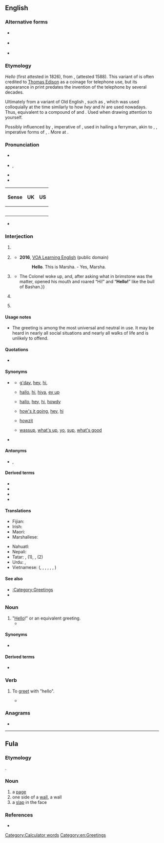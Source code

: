 {{also|helló|ħello|good bye}}
==English==
{{phrasebook|en|Greetings}}
{{was wotd|2007|November|19}}

===Alternative forms===
* {{l|en|hallo}} {{qualifier|UK old style}}
* {{l|en|hilloa}} {{qualifier|obsolete}}
* {{l|en|hullo}} {{qualifier|UK}}

===Etymology===
''Hello'' (first attested in 1826), from {{m|en|holla}}, {{m|en|hollo}} (attested 1588). This variant of {{m|en|hallo}} is often credited to [[w:Thomas Edison|Thomas Edison]] as a coinage for telephone use, but its appearance in print predates the invention of the telephone by several decades.

Ultimately from a variant of Old English {{m|ang|ēalā}}, such as {{m|ang|hēlā}}, which was used colloquially at the time similarly to how ''hey'' and ''hi'' are used nowadays. Thus, equivalent to a compound of {{m|en|hey}} and {{m|en|lo}}. Used when drawing attention to yourself.

Possibly influenced by {{ncog|osx|halo|halo!}}, imperative of {{m|osx|halōn|t=to call, fetch}}, used in hailing a ferryman, akin to {{ncog|goh|hala}}, {{m|goh|hola|hola!}}, imperative forms of {{m|goh|halōn}}, {{m|goh|holōn|t=to fetch}}. More at {{l|en|hallo}}.

===Pronunciation===
* {{a|UK}} {{IPA|en|/həˈləʊ/|/hɛˈləʊ/}}
* {{a|US}} {{enPR|hĕ-lō'|hə-lō'}}, {{IPA|en|/hɛˈloʊ/|/həˈloʊ/|/ˈhɛloʊ/}}
* {{audio|en|En-uk-hello.ogg|Audio (UK)}}
* {{audio|en|En-au-hello.ogg|Audio (AUS)}}
{|class="wikitable"
! Sense
! UK
! US
|-
|{{sense|greeting}}
|{{audio|en|en-uk-hello-1.ogg|Audio (UK)}}
|{{audio|en|en-us-hello.ogg|Audio (US)}}
|-
|{{sense|telephone greeting}}
|{{audio|en|en-uk-hello-2.ogg|Audio (UK)}}
|{{audio|en|en-us-hello-2.ogg|Audio (US)}}
|-
|{{sense|call for response}}
|{{audio|en|en-uk-hello-3.ogg|Audio (UK)}}
|{{audio|en|en-us-hello-3.ogg|Audio (US)}}
|-
|{{sense|sarcastic implication}}
|{{audio|en|en-uk-hello-4.ogg|Audio (UK)}}
|{{audio|en|en-us-hello-4.ogg|Audio (US)}}
|-
|{{sense|expressing puzzlement}}
|{{audio|en|en-uk-hello-5.ogg|Audio (UK)}}
|
|}
* {{rhymes|en|əʊ}}

===Interjection===
{{en-interj}}

# {{non-gloss definition|A [[greeting]] ([[salutation]]) said when [[meet]]ing someone or [[acknowledge|acknowledging]] someone’s [[arrival]] or [[presence]].}}
#: {{ux|en|'''Hello''', everyone.}}
# {{non-gloss definition|A greeting used when [[answer]]ing the [[telephone]].}}
#: {{ux|en|'''Hello'''? How may I help you?}}
#* '''2016''', [https://web.archive.org/web/20170918070146/https://learningenglish.voanews.com/a/lets-learn-english-lesson-3-i-am-here/3126527.html VOA Learning English] (public domain)
#*: '''Hello'''. This is Marsha. - Yes, Marsha.
#*:: {{audio|en|Hello. This is Marsha. - Yes, Marsha.ogg|Audio (US)}}
# {{non-gloss definition|A call for [[response]] if it is not clear if anyone is present or listening, or if a telephone conversation may have been [[disconnect]]ed.}}
#: {{ux|en|'''Hello'''? Is anyone there?}}
#* {{quote-book|en|year=1913|author={{w|Joseph C. Lincoln}}|chapter=7
|title=[http://openlibrary.org/works/OL5535161W Mr. Pratt's Patients]
|passage=I made a speaking trumpet of my hands and commenced to whoop “Ahoy!” and “'''Hello!'''” at the top of my lungs. {{...}} The Colonel woke up, and, after asking what in brimstone was the matter, opened his mouth and roared “Hi!” and “'''Hello!'''” like the bull of Bashan.}}
# {{lb|en|colloquial}} {{non-gloss definition|Used [[sarcastic]]ally to imply that the person addressed or referred to has done something the speaker or writer considers to be [[foolish]].}}
#: {{ux|en|You just tried to start your car with your cell phone. '''Hello'''?}}
# {{lb|en|chiefly|UK}} {{non-gloss definition|An expression of [[puzzlement]] or [[discovery]].}}
#: {{ux|en|'''Hello'''! What’s going on here?}}

====Usage notes====
* The greeting {{m|en|hello}} is among the most universal and neutral in use. It may be heard in nearly all social situations and nearly all walks of life and is unlikely to offend.

====Quotations====
* {{seeCites|en}}

====Synonyms====
* {{sense|greeting}} {{seeSynonyms|en|hello|sense=1}}
** {{qualifier|Australia, informal}} [[g'day]], [[hey]], [[hi]],
** {{qualifier|UK, informal}} [[hallo]], [[hi]], [[hiya]], [[ey up]]
** {{qualifier|US, informal}} [[hallo]], [[hey]], [[hi]], [[howdy]]
** {{qualifier|Ireland, informal}} [[how's it going]], [[hey]], [[hi]]
** {{qualifier|South Africa, informal}} [[howzit]]
** {{qualifier|slang}} [[wassup]], [[what's up]], [[yo]], [[sup]], [[what's good]]
* {{sense|expression of puzzlement}} {{seeSynonyms|en|wow|sense=1}}

====Antonyms====
* {{sense|greeting}} {{l|en|bye}}, {{l|en|goodbye}}

====Derived terms====
* {{l|en|hello girl}}
* {{l|en|hello there}}
* {{l|en|Hello World}}
* {{l|en|hello yourself, and see how you like it}}

====Translations====
{{trans-top|greeting}}{{multitrans|data=
* Abkhaz: {{tt|ab|бзиа збаша}}, {{tt|ab|мыш бзи}}, {{qualifier|to a man}} {{tt|ab|бзиара убааит}}, {{qualifier|to a woman}} {{tt|ab|бзиара ббааит}}, {{qualifier|to more than one person}} {{tt|ab|бзиара жәбааит|p}}
* Afrikaans: {{tt+|af|hallo}}
* Ainu: {{tt|ain|イランカラㇷ゚テ|tr=irankarapte}}
* Albanian: {{tt+|sq|tungjatjeta}}, {{tt|sq|ç'kemi|m|f}}
* Alemannic German: {{tt|gsw|sälü}}, {{tt|gsw|hoi}}, {{tt|gsw|hallo}}
* Aleut: {{tt|ale|aang}}, {{tt|ale|draas}}
* Ambonese Malay: {{tt|abs|wai}}
* American Sign Language: {{tt|ase|B@Sfhead-PalmForward B@FromSfhead-PalmForward}}
* Amharic: {{tt|am|ሰላም}}
* Apache:
*: Jicarilla: {{tt|apj|dá nzhǫ́}}
*: Western Apache: {{tt|apw|dagotʼee}}, {{tt|apw|daʼanzho}}, {{tt|apw|yaʼateh}}
* Arabic: {{tt|ar|السَّلَامُ عَلَيْكُمْ}}, {{tt+|ar|سَلَام}}, {{tt+|ar|مَرْحَبًا}}, {{tt+|ar|أَهْلًا}}
* Archi: {{tt|aqc|салам алейкум|tr=salam alejkum}}, {{tt|aqc|варчӀами|tr=warčʼami}}
* Armenian: {{tt|hy|բարև}}, {{tt+|hy|ողջույն}}
* Assamese: {{tt|as|নমস্কাৰ}} {{q|very formal}}, {{tt|as|আচ্চেলামো আলাইকোম}} {{q|formal|used among Muslims}}, {{tt|as|হেল’}}
* Asturian: {{tt+|ast|hola}}
* Azerbaijani: {{tt+|az|salam}}, {{tt|az|səlam}} {{q|South Azerbaijani}}, {{tt|az|hər vaxtınız xeyir olsun}}, {{tt|az|hər vaxtınız xeyir}}
* Bashkir: {{tt|ba|сәләм}}
* Basque: {{tt+|eu|kaixo}}
* Bats: {{t-needed|bbl}}
* Bavarian: {{tt|bar|servus}}, {{tt|bar|grias di}}, {{tt|bar|pfiati}} {{qualifier|Timau}}
* Belarusian: {{tt|be|прыве́т}}, {{tt|be|здаро́ў}} {{qualifier|colloquial}}, {{tt|be|до́бры дзень}}
* Bengali: {{tt+|bn|নমস্কার}}, {{tt|bn|আসসালামুআলাইকুম}}, {{tt|bn|সালাম}}, {{tt|bn|হ্যালো}}
* Bouyei: {{tt|pcc|mengz ndil}}
* Bulgarian: {{tt+|bg|здра́сти}} {{qualifier|familiar}}, {{tt+|bg|здраве́й|s}} {{qualifier|familiar}}, {{tt+|bg|здраве́йте|p}} {{qualifier|formal}}
* Burmese: {{tt+|my|မင်္ဂလာပါ}} <!-- lit. "it's a blessing!, ပါ (ba) is a particle" -->, {{tt|my|ဟဲလို}} {{qualifier|colloquial}}
* Catalan: {{tt+|ca|hola}}
* Cayuga: {{tt|cay|sgę́:nǫʔ}}
* Central Atlas Tamazight: {{tt|tzm|ⴰⵣⵓⵍ}}
* Chamorro: {{tt|ch|håfa adai}}
* Chechen: {{tt|ce|маршалла ду хьоьга}} {{qualifier|to one person}}, {{tt|ce|маршалла ду шуьга}} {{qualifier|to a group of people}}, {{tt|ce|ассаламу ӏалайкум}}
* Cherokee: {{tt+|chr|ᎣᏏᏲ}}
* Chichewa: {{tt|ny|moni}}
* Chickasaw: {{tt|cic|chokma}}
* Chinese:
*: Cantonese: {{tt|yue|你好|tr=nei5 hou2}}, {{tt|yue|哈佬|tr=haa1 lou2}}
*: Dungan: {{tt|dng|ни хо}}, {{tt|dng|сэляму}}
*: Hakka: {{tt|hak|你好|tr=ngì-hó}}
*: Mandarin: {{tt+|cmn|你好|tr=nǐ hǎo}}, {{tt+|cmn|您好|tr=nín hǎo}} {{qualifier|polite}}, {{tt|cmn|你們好}}, {{tt|cmn|你们好|tr=nǐmen hǎo}} {{qualifier|to a group of people}}, {{tt+|cmn|好|tr=hǎo}} {{qualifier|following an address form or name}}, {{tt+|cmn|嗨|tr=hāi}}, {{tt+|cmn|哈囉}}, {{tt+|cmn|哈啰|tr=hāluó}}
*: Eastern Min: {{tt|cdo|汝好|tr=nṳ̄ hō̤}}
*: Southern Min: {{tt|nan|汝好|tr=lí hó, lír hó}}
*: Xiang: {{t-needed|hsn}}
*: Wu: {{tt|wuu|儂好}}, {{tt|wuu|侬好|tr=non hau}}
* Choctaw: {{tt|cho|halito}}
* Chukchi: {{tt|ckt|еттык|tr=ettyk}} {{qualifier|formal}}, {{tt|ckt|ети|tr=eti}} {{qualifier|informal}}, {{tt|ckt|етти|tr=etti}} {{qualifier|informal}}
* Coptic: {{tt|cop|ⲛⲟϥⲣⲓ}}
* Cornish: {{tt|kw|dydh da}}
* Corsican: {{tt|co|bonghjornu}}
* Cree:
*: Plains Cree: {{tt|crk|tânisi }}
* Czech: {{tt+|cs|ahoj}}, {{tt+|cs|nazdar}} {{qualifier|informal}}, {{tt+|cs|dobrý den}} {{q|formal}}
* Danish: {{tt+|da|hej}}, {{tt+|da|dav}}, {{tt|da|god dag}} {{qualifier|formal}}, {{tt+|da|hallo}}
* Dutch: {{tt+|nl|hallo}}, {{tt+|nl|hoi}}, {{tt+|nl|haai}}, {{tt+|nl|hé}}, {{tt+|nl|dag}} {{qualifier|informal}}, {{tt+|nl|goeiedag}}, {{tt+|nl|goededag}}, {{tt+|nl|goedendag}}, {{tt+|nl|goeiendag}} {{qualifier|formal}}
* Esperanto: {{tt+|eo|saluton}}
* Estonian: {{tt+|et|tere}}, {{tt+|et|hei}}
* Faroese: {{tt|fo|hey}}, {{tt|fo|halló}}
* Fijian: {{tt+|fj|bula}}
* Finnish: {{tt+|fi|terve}}, {{tt+|fi|moi}}, {{tt+|fi|hei}}, {{tt+|fi|moikka}}
* French: {{tt+|fr|salut}} {{qualifier|informal}}, {{tt+|fr|bonjour}}, {{tt+|fr|coucou}}{{qualifier|informal}}
* Friulian: {{tt|fur|mandi}}
* Galician: {{tt+|gl|ola}}, {{tt|gl|oula}}, {{tt|gl|ouga}}
* Georgian: {{tt+|ka|გამარჯობა}}, {{tt|ka|სალამი}}
* German: {{tt+|de|hallo}}, {{tt+|de|guten Tag}}, {{tt+|de|servus}}, {{tt+|de|moin}}
*: Alemannic German: {{tt|gsw|grüezi}}
* Gilbertese: {{tt|gil|mauri}}
* Gothic: {{tt|got|𐌷𐌰𐌹𐌻𐍃}}, {{tt|got|𐌷𐌰𐌹𐌻𐌰}}
* Greek: {{tt+|el|γεια}}, {{tt|el|γεια σου|s}}, {{tt|el|γεια σας|p}}, {{tt+|el|χαίρετε}}
*: Ancient: {{tt|grc|χαῖρε|s}}, {{tt|grc|χαίρετε|p}}, {{tt|grc|χαῖρε καί ὑγίαινε|s}}
* Green Hmong: {{tt|hnj|nyob zoo}}
* Greenlandic: {{tt+|kl|aluu}}
* Guaraní: {{tt+|gn|maitei}}
* Gujarati: {{tt|gu|નમસ્તે}}, {{tt|gu|નમસ્કાર}}
* Haitian Creole: {{tt|ht|bonjou}}
* Hausa: {{tt|ha|sannu}}
* Hawaiian: {{tt|haw|aloha}}
* Hebrew: {{tt+|he|שָׁלוֹם|tr=shalóm}}, {{tt+|he|שָׁלוֹם עָלֵיכֶם|tr=shalóm 'aleikhém}}
* Hindi: {{tt+|hi|नमस्ते}}, {{tt+|hi|नमस्कार}}, {{tt+|hi|सलाम}} {{qualifier|used by Muslims}}, {{tt|hi|सत श्री अकाल}} {{qualifier|Sikh, hello/goodbye}}, {{tt+|hi|हेलो}}, {{tt|hi|हलो}}, {{tt+|hi|सत्य}}, {{tt+|hi|आदाब}}
* Hmong: {{tt|ho|nyob zoo}}
* Hungarian: {{tt+|hu|szia}}, {{tt+|hu|sziasztok|p}} {{q|informal}}, {{tt+|hu|szervusz}}, {{tt|hu|szervusztok|p}} {{q|somewhat formal}}, {{tt+|hu|heló}}, {{tt+|hu|helló}} {{q|informal}}, {{tt+|hu|jó napot}}, {{tt+|hu|jó napot kívánok}} {{q|formal}}, {{t|hu|üdvözlöm}}
* Icelandic: {{tt+|is|halló}}, {{tt+|is|hæ}}, {{tt+|is|góðan dag}}, {{tt+|is|góðan daginn}}
* Ido: {{tt+|io|hola}}
* Igbo: {{tt|ig|kèdu}}
* Indonesian: {{tt+|id|hai}}, {{tt+|id|salam}}
* Interlingua: {{tt|ia|bon die}}, {{tt+|ia|salute}}
* Irish: {{tt|ga|Dia dhuit}} {{qualifier|formal|singular}}, {{tt|ga|Dia dhaoibh}} {{qualifier|formal|plural}}, {{tt|ga|Dia's Muire dhuit}} {{qualifier|formal|singular|response}}, {{tt|ga|Dia is Muire dhaoibh|alt=Dia's Muire dhaoibh}} {{qualifier|formal|plural|response}}
* Isan: {{t-needed|tts}}
* Italian: {{tt+|it|ciao}}, {{tt+|it|salve}}, {{tt+|it|buongiorno}}, {{tt+|it|saluti|m-p}}
* Iu Mien: {{tt|ium|yiem longx nyei}}
* Jamaican Creole: {{tt|jam|ello}}, {{tt|jam|wah gwaan}}
* Japanese: {{tt+|ja|おはよう|tr=ohayō}} {{qualifier|morning}}, {{tt+|ja|こんにちは|tr=konnichi wa}} {{qualifier|daytime}}, {{tt+|ja|こんばんは|tr=konban wa}} {{qualifier|evening}}
* Javanese: {{tt|jv|halo}}
* Jeju: {{tt|jje|반갑수다|tr=ban-gapsuda}}, {{tt|jje|펜안ᄒᆞ우꽈|tr=pen-anhawukkwa}}, {{tt|jje|펜안|tr=pen-an}}
* Judeo-Tat: {{tt|jdt|шолум}}
* Kabardian: {{tt|kbd|уузыншэм}}
* Kabyle: {{tt|kab|azul}}
* Kalmyk: {{tt|xal|мендвт}}, {{tt|xal|менд}} {{qualifier|informal}}
* Kannada: {{tt+|kn|ತುಳಿಲು}}, {{tt+|kn|ನಮಸ್ಕಾರ}}
* Karachay-Balkar: {{tt|krc|кюнюгюз ашхы болсун}}, {{tt|krc|ассаламу алейкум}}
* Karelian: {{tt|krl|terveh}}, {{tt|krl|hei}}
* Kazakh: {{tt+|kk|сәлем}} {{qualifier|informal}}, {{tt|kk|сәлеметсіздер}} {{qualifier|formal}}
* Khmer: {{tt|km|ជំរាបសួរ}}, {{tt|km|សួស្តី}}
* Khün: {{t-needed|kkh}}
* Kinyarwanda: {{tt|rw|muraho}}
* Korean: {{tt|ko|안녕하십니까}} {{q|formal}}, {{tt+|ko|안녕하세요}} {{q|neutrally formal}}, {{tt+|ko|안녕}} {{q|informal}}
* Krio: {{tt|kri|kushɛ}}
* Kurdish:
*: Northern Kurdish: {{tt+|kmr|merheba}}, {{tt+|kmr|silav}}, {{tt+|kmr|selam}}
* Kyrgyz: {{tt|ky|саламатсыздарбы}}, {{tt+|ky|салам}}
* Lak: {{tt|lbe|салам}}
* Lakota: {{tt|lkt|háu}}
* Lao: {{tt|lo|ສະບາຍດີ}}
* Latin: {{tt+|la|salvē|s}}, {{tt+|la|salvēte|p}}; {{tt+|la|avē|s}}, {{tt|la|avēte|p}}
{{trans-mid}}
* Latvian: {{tt|lv|sveiki}} {{qualifier|informal to more than one person or people of indeterminate gender}}, {{tt|lv|sveiks}} {{qualifier|to a man}}, {{tt|lv|sveika}} {{qualifier|to a woman}}, {{tt|lv|čau}} {{qualifier|informal}}
* Laz: {{tt|lzz|გეგაჯგინას}}
* Lezgi: {{tt|lez|салам}}
* Lithuanian: {{tt+|lt|labas}}, {{tt+|lt|sveikas}} {{qualifier|informal}}, {{tt+|lt|sveiki}} {{qualifier|formal}}
* Livonian: {{tt|liv|tēriņtš}}
* Luo: {{tt|luo|msawa}}
* Lü: {{tt|khb|ᦍᦲᧃᦡᦲ}}
* Luxembourgish: {{tt|lb|hallo}}
* Macedonian: {{tt|mk|здраво}}
* Malagasy: {{tt+|mg|manao ahoana|alt=manao ahoana?}}, {{tt+|mg|salama}} {{qualifier|Tsimihety}}
* Malay: {{tt+|ms|helo}}, {{tt+|ms|apa khabar}}, {{tt|ms|salam}}
* Malayalam: {{tt|ml|ഹലോ}}, {{tt+|ml|നമസ്തേ}}, {{tt|ml|നമസ്ക്കാരം}}
* Maltese: {{tt+|mt|bonġu}} {{q|before noon}}, {{tt|mt|bonswa}} {{q|after noon}}
* Manchu: {{tt|mnc|ᠰᠠᡳᠶᡡᠨ}}
* Maori: {{tt+|mi|kia ora}} {{qualifier|informal}}, {{tt|mi|tēnā koe}} {{qualifier|formal to one person}}, {{tt|mi|tēnā kōrua}} {{qualifier|formal to two people}}, {{tt|mi|tēnā koutou}} {{qualifier|formal to three or more people}}
* Mapudungun: {{tt|arn|mari mari}}
* Maranungku: {{tt|zmr|yo}}
* Marathi: {{tt+|mr|नमस्कार}}
* Michif: {{tt|crg|tánishi}}, {{tt|crg|boñjour}}
* Mingrelian: {{tt|xmf|გომორძგუა}}
* Mohawk: {{tt|moh|sekoh}}
* Mongolian: {{tt+|mn|сайн уу?}} {{q|informal}}, {{tt+|mn|сайн байна уу?}}
* Mopan Maya: {{tt|mop|dʼyoos}}
* Nahuatl: {{tt+|nah|niltze}}, {{tt|nah|panoltih}}
* Navajo: {{tt|nv|yáʼátʼééh|sc=Latn}}
* Neapolitan: {{tt|nap|uè}}
* Nepali: {{tt+|ne|नमस्ते}}, {{tt+|ne|नमस्कार}}
* Norman: {{tt|nrf|baon-n-jour}} {{qualifier|Guernsey}}, {{tt|nrf|banjour}} {{qualifier|Guernsey}}, {{tt|nrf|boujouo}} {{qualifier|continental Normandy}}, {{tt|nrf|bouônjour}} {{qualifier|Jersey}}, {{tt|nrf|bwõju}} {{qualifier|Sark}}
* Northern Thai: {{tt|nod|สบายดีก่อ }}
* Norwegian: {{tt+|no|hallo}}, {{tt+|no|hei}}, {{tt+|no|god dag}} {{qualifier|formal}}, {{tt+|no|halla}} {{qualifier|informal}}, {{tt|no|heisann}}
* Ojibwe: {{tt|oj|boozhoo}}
* Okinawan: {{tt|ryu|はいさい|m|tr=haisai}}, {{tt|ryu|はいたい|f|tr=haitai}}, {{tt|ryu|はい|n|tr=hai}}
* Oriya: {{tt+|or|ନମସ୍କାର}}
* Ossetian: {{tt|os|салам}}, {{tt|os|байрай}}, {{tt|os|арфӕ}}
* Palauan: {{tt|pau|alii}}
* Pashto: {{tt+|ps|سلام|tr=salām}}, {{tt|ps|سلام الېک|tr=slāmālék}}, {{tt|ps|السلام عليکم|tr=as-salám alaykúm}}
* Persian: {{tt+|fa|سلام|tr=salâm}}, {{tt|fa|سلام علیکم|tr=salâmo alaykom}} {{qualifier|religious}}, {{tt+|fa|درود|tr=dorud}} {{qualifier|literary}}
* Pitcairn-Norfolk: {{tt|pih|watawieh}}
* Polish: {{tt+|pl|cześć}} {{qualifier|informal}}, {{tt+|pl|witaj}}, {{tt|pl|witajcie}}, {{tt|pl|witam}} {{qualifier|more formal}}, {{tt+|pl|dzień dobry}} {{qualifier|formal}}, {{tt+|pl|siema}} {{qualifier|informal}}, {{tt+|pl|halo}} {{qualifier|on phone}}, {{tt+|pl|serwus}} {{qualifier|colloquial}}, {{tt|pl|cześka}} {{qualifier|colloquial}}, {{tt|pl|siemanero}} {{qualifier|colloquial}}
* Portuguese: {{tt+|pt|oi}}, {{tt+|pt|olá}}, {{qualifier|slang}} {{tt+|pt|e aí?}}
* Punjabi: {{tt|pa|ਸਤਿ ਸ਼੍ਰੀ ਅਕਾਲ}}
* Rapa Nui: {{tt|rap|'iorana}}
* Romani: {{t|rom|te aves baxtalo}} {{qualifier|to a male}}, {{t|rom|te aves baxtali}} {{qualifier|to a female}}, {{t|rom|te aven baxtale}} {{qualifier|to two or more people}}
* Romanian: {{tt+|ro|salut}}, {{tt+|ro|bună}}, {{tt+|ro|noroc}} {{qualifier|informal}}, {{tt|ro|bună ziua}} {{qualifier|formal}}, {{tt+|ro|servus}}
* Russian: {{tt+|ru|приве́т}} {{qualifier|informal}}, {{tt+|ru|здоро́во}} {{qualifier|colloquial}}, {{tt+|ru|здра́вствуйте}} {{qualifier|formal, first "[[в]]" is silent}}, {{tt+|ru|до́брый день}}, {{tt+|ru|здра́вствуй}} {{qualifier|informal, first "[[в]]" is silent}}, {{tt+|ru|салю́т}}
* Rusyn: {{tt|rue|наздар}}
* Sami:
*: Inari Sami: {{tt|smn|tiervâ}}
*: Northern: {{tt|se|dearvva}}, {{tt|se|būres}}
*: Skolt: {{tt|sms|tiõrv}}
*: Southern: {{tt|sma|buaregh}}
* Samoan: {{tt|sm|talofa}}
* Sanskrit: {{tt+|sa|नमस्कार}}, {{tt|sa|नमस्ते}}, {{tt|sa|नमो नमः}} {{qualifier|formal}}
* Scots: {{tt|sco|hullo}}
* Scottish Gaelic: {{tt|gd|halò}} {{qualifier|informal}}, {{tt|gd|latha math}} {{qualifier|formal}}, {{qualifier|informal}} {{tt|gd|hòigh}}
* Serbo-Croatian:
*: Cyrillic: {{tt|sh|здра̏во}}, {{tt|sh|ћа̑о}}, {{tt|sh|ме̏рха̄ба}}, {{tt|sh|селам}}, {{tt|sh|бог}}, {{tt|sh|бок}}
*: Roman: {{tt+|sh|zdrȁvo}}, {{tt+|sh|ćȃo}}, {{tt|sh|mȅrhāba}}, {{tt+|sh|selam}}, {{tt|sh|bog}}, {{tt+|sh|bok}}
* Sesotho {{tt|st|lumela}}
* Shan: {{t-needed|shn}}
* Shona: {{tt|sn|mhoro}}
* Sichuan Yi: {{t-needed|ii}}
* Sicilian: {{tt|scn|ciao}}, {{tt|scn|salutamu}}
* Sindhi: {{tt|sd|هيلو}}
* Sinhalese: {{tt|si|හලෝ}}, {{tt+|si|ආයුබෝවන්}}
* Situ: {{t-needed|sit-sit}}
* Slovak: {{tt+|sk|ahoj}}, {{tt+|sk|servus}} {{qualifier|informal}}, {{tt|sk|dobrý deň}} {{qualifier|formal}}
* Slovene: {{tt|sl|žívjo}}, {{tt|sl|zdrávo}} {{qualifier|informal}}, {{tt|sl|dóber dán}}, {{tt|sl|pozdravljeni}} {{qualifier|formal}}
* Somali: {{tt|so|ma nabad baa}}, {{tt|so|waa nabad}}
* Sorbian:
*: Lower Sorbian: {{tt|dsb|dobry źeń}}
* Sotho: {{tt+|st|dumela}}
* Spanish: {{tt+|es|hola}}, {{tt+|es|buenos días}}, {{tt|es|qué tal}}, {{tt+|es|buenas tardes}}
* Sundanese: {{tt|su|halo}}
* Svan: {{tt|sva|ხოჩა ლადა̈ღ}}
* Swahili: {{tt+|sw|jambo}}, {{tt|sw|salaam}}
* Swedish: {{tt+|sv|hallå}}, {{tt+|sv|hej}}, {{tt+|sv|god dag}} {{qualifier|formal}}, {{tt+|sv|tjena}}, {{tt+|sv|hejsan}} {{qualifier|informal}}, {{tt+|sv|tja}}
* Tagalog: {{tt+|tl|kamusta}}/{{tt+|tl|kumusta}}, {{tt+|tl|musta}} {{qualifier|slang}}, {{tt+|tl|hoy}}, {{tt|tl|huy}}, {{tt|tl|oy}}/{{tt|tl|oi}} {{qualifier|informal}}, {{tt|tl|uy}}/{{tt|tl|ui}} {{qualifier|informal}}
* Tajik: {{tt|tg|салом}}
* Tamil: {{tt+|ta|வணக்கம்}}
* Tangsa: {{tt|nst|äshazhoix}}
* Tatar: {{tt+|tt|сәлам}}
* Telugu: {{tt|te|నమసకారం}}, {{tt|te|బాగున్నారా}}
* Thai: {{tt+|th|สวัสดี}}, {{tt|th|สวัสดีครับ}} {{qualifier|male speaker}}, {{tt|th|สวัสดีค่ะ}} {{qualifier|female speaker}}, {{tt|th|หวัดดี}}
* Tibetan: {{tt|bo|བཀྲ་ཤིས་བདེ་ལེགས}}
* Tigrinya: {{tt|ti|ሰላም}}
* Tongan: {{tt|to|mālō e lelei}}
* Tswana: {{tt+|tn|dumela}} {{q|singular, as in ''dumela, rra'', "hello sir"}}, {{tt+|tn|dumelang}} {{q|plural, as in ''dumelang, borra'', "hello gentlemen"}}
* Turkish: {{tt+|tr|merhaba}}, {{tt+|tr|selam}}
* Turkmen: {{tt|tk|salam}}
* Tuvan: {{tt|tyv|экии}}
* Udmurt: {{tt|udm|ӟеч}}, {{tt|udm|чырткем}}, {{tt|udm|умой}}
* Ukrainian: {{tt+|uk|приві́т}} {{qualifier|informal}}, {{tt+|uk|здоро́в був}} {{qualifier|informal}}, {{tt+|uk|добри́день}} {{qualifier|neutral or formal}}, {{tt|uk|чоло́м}}
* Urdu: {{tt|ur|سلام علیکم|tr=salām-o-alaikum}}, {{tt|ur|اسلام علیکم|lit=Peace be upon you}}, {{tt|ur|اسلام علیکم ورحمۃاللہ وبرکاتہ|lit=Peace be upon you & May Allah bless}}, {{tt+|ur|آداب|tr=ādāb}}
* Uyghur: {{tt|ug|سالام}}
* Uzbek: {{tt+|uz|salom}}
* Venetian: {{tt+|vec|ciao}}
* Vietnamese: {{tt+|vi|xin chào}}, {{tt+|vi|chào}}
* Volapük: {{tt|vo|glidis}}
* Walloon: {{tt+|wa|bondjoû}}, {{tt+|wa|a}}, {{tt+|wa|diewåde}} {{qualifier|old}}
* Welsh: {{tt+|cy|helo}}, {{tt|cy|bore da}} {{qualifier|good morning}}, {{tt|cy|dydd da}} {{qualifier|good day}}, {{tt|cy|hylo}}
* West Frisian: {{tt|fy|hallo}}, {{tt|fy|hoi}}
* White Hmong: {{tt|mww|nyob zoo}}
* Winnebago: {{tt|win|haho}} {{qualifier|male speaker}}, {{tt|win|hą}} {{qualifier|female speaker}}, {{tt|win|hinįkaraginʼ}}
* Xhosa: {{tt|xh|molo|s}}, {{tt|xh|molweni|p}}
* Xibe: {{tt|sjo|ᠪᠠᡳᡨᠠᡴᡡ ᠨᠠ|tr=baitakū na}}
* Yakut: {{tt|sah|эҕэрдэ}}, {{tt|sah|дорообо}} {{qualifier|informal}}
* Yiddish: {{tt|yi|שלום־עליכם|tr=sholem-aleykhem}}, {{t+|yi|אַ גוטן}}, {{tt+|yi|גוט־מאָרגן}}
* Yoruba: {{tt|yo|Pẹlẹ o}}
* Yup'ik: {{tt|esu|waqaa}}, {{tt|esu|cama-i}}
* Zapotec: {{tt|zap|padiull}}
* Zazaki: {{tt+|zza|sılam}}, {{tt|zza|namaste}}
* Zhuang: {{tt|za|mwngz ndei}}
* Zulu: {{tt+|zu|sawubona}} {{qualifier|familiar}}, {{tt|zu|sanibonani}} {{qualifier|plural|respectful}}
}}
{{trans-bottom}}

{{trans-top|when answering the telephone}}{{multitrans|data=
* Afrikaans: {{tt+|af|hallo}}
* Albanian: {{tt+|sq|alo}}
* Arabic: {{tt|ar|آلُو}}, {{tt|ar|آلُوْ}}, {{tt|ar|أَلُو}}, {{tt|ar|أَلُوْ}}
*: Gulf Arabic: {{tt|afb|اَلُو|tr=alū}}
* Armenian: {{tt+|hy|ալլո}}
* Assamese: {{tt|as|হেল’}}
* Azerbaijani: {{tt|az|alo}}
* Bashkir: {{tt|ba|алло}}
* Belarusian: {{tt|be|алё}}
* Bengali: {{tt|bn|হ্যালো}}
* Bulgarian: {{tt|bg|а́ло}}
* Burmese: {{tt|my|အမိန့်ရှိပါ}}
* Catalan: {{tt+|ca|digui}}, {{tt+|ca|si}}, {{tt+|ca|hola}}, {{tt|ca|mani'm}}
* Chinese:
*: Cantonese: {{tt|yue|喂|tr=wai2}}
*: Hakka: {{tt|hak|摩西摩西|tr=mò-si-mo-sí}}, {{tt|hak|噯}}, {{tt|hak|嗳|tr=ói}}
*: Mandarin: {{tt+|cmn|喂|tr=wéi}}
*: Southern Min: {{tt+|nan|喂|tr=oeh}}
*: Wu: {{tt|wuu|喂|tr=ue}}
* Czech: {{tt+|cs|haló}}
* Danish: {{tt+|da|hallo}}
* Dutch: {{tt+|nl|hallo}}
* Estonian: {{tt+|et|hallo}}, {{tt+|et|halloo}}
* Finnish: {{tt+|fi|haloo}}
* French: {{tt+|fr|allô}}
* Galician: {{tt+|gl|diga}}
* Georgian: {{tt|ka|ალო}}, {{tt|ka|გისმენთ}}
* German: {{tt+|de|hallo}}
* Greek: {{tt+|el|εμπρός}}, {{tt+|el|παρακαλώ}}, {{tt+|el|ναι;}}
* Hebrew: {{tt+|he|שָׁלוֹם?|tr=shalóm?}}, {{tt|he|הָלוֹ?|tr=haló?}}
* Hindi: {{tt|hi|हलो}}, {{tt|hi|हैलो}}, {{tt+|hi|हेलो}}
* Hungarian: {{tt+|hu|halló}}
* Icelandic: {{tt+|is|halló}}, {{tt+|is|hæ}}, {{tt|is|[[hæ]] [[hæ]]}}, {{tt+|is|góðan dag}}, {{tt+|is|góðan daginn}}
* Indonesian: {{tt+|id|halo}}
* Interlingua: {{tt|ia|hallo}}
* Irish: {{tt|ga|haileo}}
* Italian: {{tt+|it|pronto}}
* Jamaican Creole: {{tt|jam|ello}}
* Japanese: {{tt+|ja|もしもし|tr=moshimoshi}}
* Kazakh: {{tt|kk|алло}}
* Khmer: {{tt|km|អាឡូ}}
{{trans-mid}}
* Korean: {{tt+|ko|여보세요}}
* Kyrgyz: {{tt+|ky|алло}}
* Lao: {{tt|lo|ອາໂຫຼ}}, {{tt|lo|ອາໂຫລ}}
* Latin: {{tt+|la|audio}}, {{qualifier|imperative}} {{tt+|la|dico|alt=dice}}
* Latvian: {{tt|lv|hallo}}
* Lithuanian: {{tt+|lt|alio}}, {{tt+|lt|klausau}}
* Macedonian: {{tt|mk|ало}}
* Malagasy: {{tt+|mg|alô}}
* Malay: {{tt+|ms|helo}}
* Maltese: {{tt|mt|ħellow}}
* Nepali: {{tt+|ne|हेलो}}, {{tt+|ne|हलो}}
* Norwegian: {{tt+|no|hallo}}
* Oriya: {{tt|or|ହ୍ୟାଲୋ}}
* Persian: {{tt+|fa|الو|tr=alow}}
* Polish: {{tt+|pl|halo}}, {{tt|pl|słucham}}
* Portuguese: {{tt+|pt|alô}}, {{tt+|pt|estou}}
* Romanian: {{tt+|ro|alo}}, {{tt|ro|haló}}
* Russian: {{tt+|ru|алло́}}, {{qualifier|colloquial}} {{tt+|ru|алё}}, {{tt+|ru|слушать|alt=слу́шаю}}
* Scottish Gaelic: {{tt|gd|halò}}
* Serbo-Croatian:
*: Cyrillic: {{tt|sh|ха̀ло}}, {{tt|sh|молим}}, {{tt|sh|изволите}}
*: Roman: {{tt+|sh|hàlo}}, {{tt+|sh|molim}}, {{tt+|sh|izvolite}}
* Slovak: {{tt|sk|haló}}, {{tt|sk|prosím}}
* Slovene: {{tt|sl|haló?}}, {{tt+|sl|prosim}}
* Spanish: {{tt+|es|aló}} {{qualifier|Latin America}}, {{tt+|es|bueno}} {{qualifier|Mexico}}, {{tt+|es|diga}} {{qualifier|Spain}}, {{tt+|es|dígame}} {{qualifier|Spain}}, {{tt+|es|hola}} {{qualifier|Argentina|Uruguay}}, {{tt+|es|oigo}} {{qualifier|Cuba}}, {{tt+|es|¿sí?}} {{qualifier|Spain}}
* Swedish: {{tt+|sv|hallå}}, {{tt+|sv|hej}}, {{tt+|sv|god dag}} {{qualifier|formal}}
* Tagalog: {{tt|tl|helo|alt=helo?}}, {{tt|tl|magandang araw po|alt=magandang araw po!}}
* Tajik: {{tt+|tg|алло}}, {{tt+|tg|ҳа}}, {{tt|tg|лаббай}}
* Thai: {{tt|th|สวัสดีครับ}}, {{tt|th|สวัสดีค่ะ}} {{qualifier|formal}}, {{tt|th|ฮัลโหล}} {{qualifier|informal}}
* Tongan: {{tt|to|mālō e lelei}}
* Turkish: {{tt+|tr|alo}}, {{tt+|tr|efendim}}
* Turkmen: {{tt|tk|allo}}
* Ukrainian: {{tt+|uk|алло́}}, {{tt+|uk|слухати|alt=слу́хаю}}
* Urdu: {{tt|ur|ہیلو|tr=hailo, helo}}
* Uyghur: {{tt|ug|ياخشىمۇسىز}}, {{tt|ug|ئەسسالامۇ ئەلەيكۇم}}
* Uzbek: {{tt+|uz|allo}}
* Vietnamese: {{tt+|vi|a-lô}}
* Welsh: {{tt+|cy|helo}}
* West Frisian: {{tt|fy|hallo}}
* Zazaki: {{tt|zza|elo}}
}}
{{trans-bottom}}

{{trans-top|is anyone there?}}{{multitrans|data=
* Afrikaans: {{tt|af|[[Is]] [[daar]] [[iemand?]]}}
* Arabic: {{tt|ar|هل من أحد هنا؟}}
* Armenian: {{tt|hy|աու}}
* Assamese: {{tt|as|কোনোবা আছেনে?}}, {{tt|as|হেল’}}
* Belarusian: {{tt|be|гэй}}
* Bengali: {{tt+|bn|ওহে}}
* Bulgarian: {{tt+|bg|ехо?}}
* Catalan: {{tt+|ca|hola|alt=hola?}}, {{tt|ca|na maria?}}
* Chinese:
*: Cantonese: {{tt|yue|喂|tr=wai3}}
*: Mandarin: {{tt|cmn|[[有]][[人]][[嗎]]？}}, {{tt|cmn|[[有]][[人]][[吗]]？|tr=yǒu rén ma?}}
*：Southern Min：{{tt|nan|有儂無？|tr=ū lâng bô}}
* Czech: {{tt+|cs|haló}}
* Danish: {{tt+|da|hallo}}
* Dutch: {{tt+|nl|hallo|alt=hallo?}}
* Estonian: {{tt+|et|halloo|alt=halloo?}}
* Finnish: {{tt|fi|huhuu|alt=huhuu?}}, {{tt|fi|[[haloo]]?}}
* French: {{tt|fr|eh oh}}, {{tt+|fr|?}}, {{tt|fr|oh eh}}, {{tt+|fr|?}}, {{tt+|fr|allô}}, {{tt+|fr|?}}, {{tt+|fr|ohé}}, {{tt+|fr|!}}
* German: {{tt+|de|hallo|alt=hallo?}}, {{tt|de|jemand da?}}
* Hebrew: {{tt|he|שלום? מישהו שם?|tr=shalóm?, mísheu shám?}}
* Hungarian: {{tt|hu|hahó}}
* Icelandic: {{tt+|is|halló|alt=halló?}}
* Interlingua: {{tt|ia|hallo|alt=hallo?}}
* Italian: {{tt|it|[[c'è nessuno]]?|lit=there is no one here?}}, {{tt|it|c'è qualcuno|alt=c'è qualcuno?}}
* Japanese: {{tt|ja|おーい|tr=ōi}} {{qualifier|formal and informal}}, {{tt|ja|すみませーん|tr=sumimasēn}} {{qualifier|formal}}, {{tt+|ja|ちょっと|tr=chotto}} {{qualifier|informal}}, {{qualifier|on the phone}} {{tt+|ja|もしもし|tr=moshimoshi}}
* Korean: {{tt|ko|계세요?}} {{qualifier|formal}}
{{trans-mid}}
* Lithuanian: {{tt+|lt|sveiki}}
* Macedonian: {{tt|mk|ало́}}
* Malay: {{tt+|ms|helo}}
* Maltese: {{tt|mt|hawn xi ħadd|alt=hawn xi ħadd?}}
* Norwegian:
*: Bokmål: {{tt+|nb|hallo|alt=hallo?}}
*: Nynorsk: {{tt|nn|hallo|alt=hallo?}}
* Oriya: {{tt+|or|ନମସ୍କାର}}
* Polish: {{tt+|pl|halo?}}, {{tt|pl|jest tu kto?}}
* Portuguese: {{tt+|pt|olá|alt=olá?}}
* Romanian: {{tt+|ro|alo|alt=alo?}}, {{tt|ro|haló|alt=haló?}}
* Russian: {{tt+|ru|ау́}}, {{tt|ru|е́сть кто́-нибудь?}}
* Serbo-Croatian:
*: Cyrillic: {{tt|sh|ха̀ло}}
*: Roman: {{tt+|sh|hàlo}}
* Slovak: {{tt|sk|haló}}
* Slovene: {{tt|sl|haló?}}
* Spanish: {{tt+|es|aló|alt=¿aló?}}, {{tt|es|[[hola|¡Hola!]] [[hay alguien|¿Hay alguien?]]}} {{qualifier|Latin America}}
* Swedish: {{tt+|sv|hallå}}
* Tagalog: {{tt|tl|tao po|alt=tao po?!}}, {{tt+|tl|sino|alt=sino po nandyan?}}
* Telugu: {{tt|te|ఎవరైనా ఉంది}}
* Thai: {{tt|th|มีใครอยู่ไหม?|tr=mii krai yùu mǎi?}}
* Turkish: {{tt|tr|orda kimse var mı?}}
* Ukrainian: {{tt+|uk|аго́в}}
* Urdu: {{tt|ur|کوئی ہے؟|tr=ko͞i hai?}}
* Vietnamese: {{tt+|vi|ơi}}
* Welsh: {{tt+|cy|helo?}}
* Zazaki: {{tt|zza|hımın|m-d}}, {{tt|zza|kam esto}}
}}
{{trans-bottom}}

{{trans-top|sarcastic: that was foolish}}{{multitrans|data=
* Afrikaans: {{t-needed|af}}
* Arabic: {{t-needed|ar}}
* Chinese:
*: Mandarin: {{t+|cmn|喂|tr=wèi}}
* Danish: {{tt+|da|hallo|alt=hallo!}}, {{tt+|da|hey|alt=hey!}}
* Dutch: {{tt|nl|ja, hallo|alt=ja, hallo!}}
* Estonian: {{tt+|et|halloo|alt=halloo!}}, {{tt+|et|tere hommikust|alt=tere hommikust!}}, {{tt|et|tere tali|alt=tere tali!}}
* Finnish: {{tt+|fi|haloo|alt=haloo!}}
* French: {{tt+|fr|ho}}
* German: {{tt+|de|hallo|alt=hallo!}}, {{tt|de|halloho|alt=halloho!}}
* Hebrew: {{tt|he|הלו|tr=hálo}}
* Hungarian: {{tt|hu|[[jól]] [[vagy]]?}}, {{tt|hu|[[magad]][[-nál|nál]] [[vagy]]?}}, {{tt|hu|[[ész]][[-nél|nél]] [[vagy]]?}}, {{tt|hu|[[ész|esz]][[-ed|ed]][[-nél|nél]] [[vagy]]?}}, {{tt|hu|[[normális]] [[vagy]]?}} {{q|rude}}
* Icelandic: {{tt+|is|halló|alt=halló!}}
* Italian: {{tt+|it|ciao}}
{{trans-mid}}
* Japanese: {{tt|ja|やれやれ|tr=yareyare}} {{qualifier|formal and informal}}, {{tt|ja|やれやれだぜ|tr=yareyare daze}} {{qualifier|informal}}, {{tt|ja|[[大丈夫]]？|tr=daijōbu?}} {{qualifier|formal and informal}}, {{tt|ja|大丈夫かよ|tr=daijōbu kayo?}} {{qualifier|more informal}}, {{tt|ja|[[マジ]]？|tr=maji?}} {{qualifier|informal}}, {{tt|ja|[[マジかよ]]？|tr=maji kayo?}} {{qualifier|more informal}}
* Macedonian: {{tt|mk|[[ало]]оо?}}
* Norwegian:
*: Bokmål: {{tt+|nb|hallo}}
*: Nynorsk: {{tt|nn|hallo}}
* Portuguese: {{tt|pt|acorda}}, {{tt+|pt|alô}}
* Romanian: {{tt|ro|aloo}}
* Slovene: {{tt|sl|haló!}}
* Swedish: {{tt|sv|men hallå}}, {{tt|sv|hallå där}}
* Tagalog: {{tt+|tl|hoy|alt=hoy!}}, {{tt|tl|huy|alt=huy!}}, {{tt|tl|oy|alt=oy!}}/{{tt|tl|oi|alt=oi!}}, {{tt|tl|uy|alt=uy!}}/{{tt|tl|ui|alt=ui!}}
* Vietnamese: {{t-needed|vi}}
}}
{{trans-bottom}}

{{trans-top|expression of puzzlement}}{{multitrans|data=
* Afrikaans: {{t-needed|af}}
* Arabic: {{t-needed|ar}}
* Belarusian: {{tt+|be|але́}}
* Catalan: {{tt+|ca|conill!}}
* Chinese:
*: Mandarin: {{t-needed|cmn}}
* Danish: {{tt+|da|hallo|alt=hallo?}}
* Dutch: {{tt+|nl|hallo|alt=hallo!}}
* Finnish: {{tt+|fi|oho}}
* French: {{tt+|fr|ouah}}
* German: {{tt+|de|hallo}}
* Hebrew: {{tt|he|הלו|tr=hálo}}
* Hindi: {{tt+|hi|kya}}
* Icelandic: {{tt+|is|halló}}
* Japanese: {{tt+|ja|本当？|tr=hontō}} {{q|Sure?|formal}}, {{tt|ja|冗談だろ？|tr=jōdan daro}} {{q|You are joking, formal and informal}}, {{tt+|ja|大丈夫？|tr=daijōbu?}} {{q|Are you all right?|formal and informal}}, {{tt|ja|大丈夫かよ？|tr=daijōbu kayo?}} {{q|Are you all right?|more informal}}, {{tt|ja|マジ？|tr=maji?}} {{q|Are you sure?, You're kidding!|informal}}, {{tt|ja|マジかよ|tr=maji kayo?}} {{q|Are you sure?, You're kidding!|more informal}}
{{trans-mid}}
* Norwegian:
*: Bokmål: {{t-needed|nb}}
*: Nynorsk: {{t-needed|nn}}
* Portuguese: {{tt|pt|o que}}, {{tt+|pt|oi?}}
* Romanian: {{tt|ro|ia uite}}
* Slovene: {{tt|sl|hêj!}}
* Swedish: {{tt|sv|men hallå}}
* Tagalog: {{tt|tl|uy|alt=uy?!}}/{{tt|tl|ui|alt=ui?!}}, {{tt|tl|huy|alt=huy?!}}, {{tt|tl|oy|alt=oy?!}}/{{tt|tl|oi|alt=oi?!}}, {{tt+|tl|hoy|alt=hoy?!}}
* Vietnamese: {{t-needed|vi}}
* West Frisian: {{tt|fy|hallo|alt=hallo!}}
* Zazaki: {{tt|zza|merhebaa}}, {{tt+|zza|way}}
}}
{{trans-bottom}}

{{checktrans-top}}
* Fijian: {{t+check|fj|bula}}
* Irish: {{t-check|ga|haló}}
* Maori: {{t+check|mi|kia ora}}
* Marshallese: {{t-check|mh|yokwe}} <!-- uncertainty of orthography -->
{{trans-mid}}
* Nahuatl: {{t+check|nah|niltze}}
* Nepali: {{t+|ne|नमस्कार}}
* Tatar: {{t-check|tt|[[isänme]](sez)!}}, {{t-check|tt|[[sälâm]]!}} (1), {{t-check|tt|allo}}, {{t-check|tt|hallow}} (2)
* Urdu: {{t+check|ur|آداب|tr=ādāb}}, {{t-check|ur|السلام علیکم|tr=āssālam ‘alaykum}}
* Vietnamese: {{t+|vi|chào}} ({{t+|vi|ông}}, {{t+|vi|bà}}, {{t+|vi|cô}}, {{t+|vi|anh}}, {{t+|vi|chị}}, {{t+|vi|em}}, {{t|vi|quí vị}}) {{attention|vi|please add qualifier for each one on gender and relative social status of person addressed}}
{{trans-bottom}}

====See also====
* [[:Category:Greetings]]
* {{pedialite}}

===Noun===
{{en-noun|s|helloes}}

# "[[hello#Interjection|Hello]]!" or an equivalent greeting.
#* {{quote-journal|en|date=April 29, 2007|author=Stephanie Rosenbloom|title=A Beautiful Day in the Neighborhood|work=New York Times|url=http://www.nytimes.com/2007/04/29/fashion/29condo.html
|passage=In many new buildings, though, neighbors are venturing beyond tight-lipped '''hellos''' at the mailbox.}}

====Synonyms====
* {{l|en|greeting}}

====Derived terms====
* {{l|en|say hello to my little friend}}

===Verb===
{{en-verb}}

# {{lb|en|transitive}} To [[greet]] with "hello".
#* {{quote-text|en|year=2013|author=Ivan Doig|title=English Creek|page=139|passage=I had to traipse around somewhat, '''helloing''' people and being '''helloed''', before I spotted my mother and my father, sharing shade and a spread blanket with Pete and Marie Reese and Toussaint Rennie near the back of the park.}}

[[Category:Calculator words]]

===Anagrams===
* {{anagrams|en|a=ehllo|Holle}}

[[Category:en:Greetings]]

----

==Fula==

===Etymology===
{{rfe|ff}}.

===Noun===
{{ff-noun|ngo|hellooji|ɗi}}

# a [[page]]
# one side of a [[wall]], a wall
# a [[slap]] in the face

===References===
* {{R:Bah 2014}}